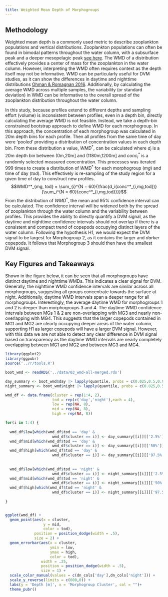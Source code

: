 ```yaml
---
title: Weighted Mean Depth of Morphogroups
---
```


## Methodology

Weighted mean depth is a commonly used metric to describe zooplankton populations and vertical distributions. Zooplankton populations can often be found in bimodal patterns throughout the water column, with a subsurface peak and a deeper mesopelagic peak [see here](./main_03_Vert-Distrib.html). The WMD of a distribution effectively provides a center of mass for the zooplankton in the water column. However, interpreting the WMD often requires context as the depth itself may not be informative. WMD can be particularly useful for DVM studies, as it can show the differences in daytime and nighttime distributions [Ohman & Romagnan 2016](https://onlinelibrary.wiley.com/doi/abs/10.1002/lno.10251). Additionally, by calculating the average WMD across multiple samples, the variability (or standard deviation) in WMD can be informative to the overall spread of the zooplankton distribution throughout the water column.

\n\n

In this study, because profiles extend to different depths and sampling effort (volume) is inconsistent between profiles, even in a depth bin, directly calculating the average WMD is not feasible. Instead, we take a depth-bin constrained bootstrap approach to define WMD for each morphogroup. In this approach, the concentration of each morphogroup was calculated in 20m depth bins for each profile. Then all profiles from the same time of day were 'pooled' providing a distribution of concentration values in each depth bin. From these distribution a value, $WMD^*$, can be calculated where $d_i$ is a 20m depth bin between (0m,20m\] and (1180m,1200m\] and $conc_i^*$ is a randomly selected measured concentration. This processes was iterated 999 times to create a distribution of $WMD^*$ for each morphogroup ($mg$) and time of day ($tod$). This effectively is re-sampling of the study region for a given time of day to construct new profiles. $$WMD^*_{mg, tod} = \sum_{i}^{N = 60}{\frac{d_i(conc^*_{i,mg,tod})}{\sum_i^{N = 60}{conc^*_{i,mg,tod}}}}$$ From the distribution of $WMD^*$, the mean and 95% confidence interval can be calculated. The confidence interval will be widened both by the spread of zooplankton through the water column and the variability between profiles. This provides the ability to directly quantify a DVM signal, as the daytime and nighttime confidence intervals should not overlap if there is a consistent and compact trend of copepods occupying distinct layers of the water column. 
\n\n 
Following the hypothesis H1, we would expect the DVM signal to be largest for Morphogroup 2, as it contains the larger and *darker* copepods. It follows that Morphogroup 3 should then have the smallest DVM signal.

## Key Figures and Takeaways

Shown in the figure below, it can be seen that all morphogroups have distinct daytime and nighttime WMDs. This indicates a clear signal for DVM. Generally, the nighttime WMD confidence intervals are similar across all morphogroups, suggesting all groups concentrate towards the surface at night. Additionally, daytime WMD intervals span a deeper range for all morphogroups. Interestingly, the average daytime WMD for morphogroups 1 and 2 is deeper than morphogroups 3 and 4. The daytime WMD confidence intervals between MGs 1 & 2 are non-overlapping with MG3 and nearly non-overlapping with MG4. This suggests that the larger copepods contained in MG1 and MG2 are clearly occupying deeper areas of the water column, supporting H1 as larger copepods will have a larger DVM signal. However, with this data we are not able to detect any clear difference in DVM signal based on transparency as the daytime WMD intervals are nearly completely overlapping between MG1 and MG2 and between MG3 and MG4.
\n\n


```r
library(ggplot2)
library(ggpubr)
source('../r/tools.R')

boot_wmd <- readRDS('../data/03_wmd-all-merged.rds')

day_summary <- boot_wmd$day |> lapply(quantile, probs = c(0.025,0.5,0.975))
night_summary <- boot_wmd$night |> lapply(quantile, probs = c(0.025,0.5,0.975))

wmd_df <- data.frame(cluster = rep(1:4, 2),
                     tod = rep(c('day','night'),each = 4),
                     low = rep(NA, 8),
                     mid = rep(NA, 8),
                     high = rep(NA, 8))

for(i in 1:4) {
  
  wmd_df$low[which(wmd_df$tod == 'day' & 
                     wmd_df$cluster == i)] <- day_summary[[i]][['2.5%']]
  wmd_df$mid[which(wmd_df$tod == 'day' & 
                     wmd_df$cluster == i)] <- day_summary[[i]][['50%']]
  wmd_df$high[which(wmd_df$tod == 'day' & 
                     wmd_df$cluster == i)] <- day_summary[[i]][['97.5%']]
  
  
  wmd_df$low[which(wmd_df$tod == 'night' & 
                     wmd_df$cluster == i)] <- night_summary[[i]][['2.5%']]
  wmd_df$mid[which(wmd_df$tod == 'night' & 
                     wmd_df$cluster == i)] <- night_summary[[i]][['50%']]
  wmd_df$high[which(wmd_df$tod == 'night' & 
                     wmd_df$cluster == i)] <- night_summary[[i]][['97.5%']]
  
}


ggplot(wmd_df) +
  geom_point(aes(x = cluster,
                 y = mid,
                 color = tod),
             position = position_dodge(width = .5),
             size = 2) +
  geom_errorbar(aes(x = cluster,
                    ymin = low,
                    ymax = high,
                    color = tod),
                width = .25,
                position = position_dodge(width = .5),
                size = 1) +
  scale_color_manual(values = c(dn_cols['day'],dn_cols['night'])) +
  scale_y_reverse(limits = c(600,0)) +
  labs(y = 'Depth [m]', x = 'Morphogroup Cluster', col = "")+
  theme_pubr()
  
```
